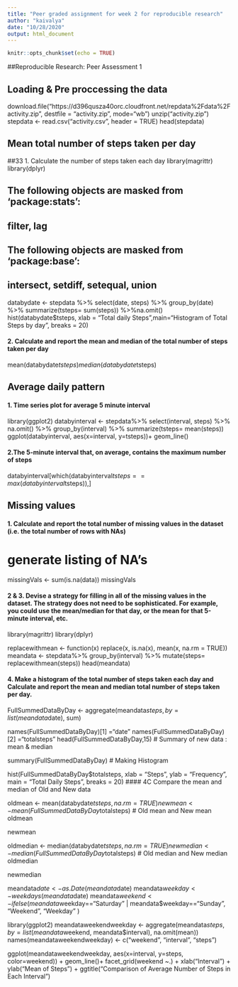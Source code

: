 ---
title: "Peer graded assignment for week 2 for reproducible research"
author: "kaivalya"
date: "10/28/2020"
output: html_document
---

```{r setup, include=FALSE}
knitr::opts_chunk$set(echo = TRUE)
```

##Reproducible Research: Peer Assessment 1

## Loading & Pre proccessing the data

download.file("https://d396qusza40orc.cloudfront.net/repdata%2Fdata%2Factivity.zip", destfile = "activity.zip", mode="wb")
unzip("activity.zip")
stepdata <- read.csv("activity.csv", header = TRUE)
head(stepdata)

## Mean total number of steps taken per day

##33 1. Calculate the number of steps taken each day
library(magrittr)
library(dplyr)

## The following objects are masked from 'package:stats':
## 
##     filter, lag
## The following objects are masked from 'package:base':
## 
##     intersect, setdiff, setequal, union

databydate <- stepdata %>% select(date, steps) %>% group_by(date) %>% summarize(tsteps= sum(steps)) %>%na.omit()
hist(databydate$tsteps, xlab = "Total daily Steps",main="Histogram of Total Steps by day", breaks = 20)

#### 2. Calculate and report the mean and median of the total number of steps taken per day
mean(databydate$tsteps)
median(databydate$tsteps)

## Average daily pattern
#### 1. Time series plot for average 5 minute interval
library(ggplot2)
databyinterval <- stepdata%>% select(interval, steps) %>% na.omit() %>% group_by(interval) %>% summarize(tsteps= mean(steps)) 
ggplot(databyinterval, aes(x=interval, y=tsteps))+ geom_line()

#### 2.The 5-minute interval that, on average, contains the maximum number of steps

databyinterval[which(databyinterval$tsteps== max(databyinterval$tsteps)),]

## Missing values

#### 1. Calculate and report the total number of missing values in the dataset (i.e. the total number of rows with NAs)

# generate listing of NA's
missingVals <- sum(is.na(data))
missingVals

#### 2 & 3. Devise a strategy for filling in all of the missing values in the dataset. The strategy does not need to be sophisticated. For example, you could use the mean/median for that day, or the mean for that 5-minute interval, etc.

library(magrittr)
library(dplyr)

replacewithmean <- function(x) replace(x, is.na(x), mean(x, na.rm = TRUE))
meandata <- stepdata%>% group_by(interval) %>% mutate(steps= replacewithmean(steps))
head(meandata)

#### 4. Make a histogram of the total number of steps taken each day and Calculate and report the mean and median total number of steps taken per day.

FullSummedDataByDay <- aggregate(meandata$steps, by=list(meandata$date), sum)

names(FullSummedDataByDay)[1] ="date"
names(FullSummedDataByDay)[2] ="totalsteps"
head(FullSummedDataByDay,15)
# Summary of new data : mean & median

summary(FullSummedDataByDay)
# Making Histogram

hist(FullSummedDataByDay$totalsteps, xlab = "Steps", ylab = "Frequency", main = "Total Daily Steps", breaks = 20)
#### 4C Compare the mean and median of Old and New data

oldmean <- mean(databydate$tsteps, na.rm = TRUE)
newmean <- mean(FullSummedDataByDay$totalsteps)
# Old mean and New mean
oldmean

newmean

oldmedian <- median(databydate$tsteps, na.rm = TRUE)
newmedian <- median(FullSummedDataByDay$totalsteps)
# Old median and New median
oldmedian

newmedian

meandata$date <- as.Date(meandata$date)
meandata$weekday <- weekdays(meandata$date)
meandata$weekend <- ifelse(meandata$weekday=="Saturday" | meandata$weekday=="Sunday", "Weekend", "Weekday" )

library(ggplot2)
meandataweekendweekday <- aggregate(meandata$steps , by= list(meandata$weekend, meandata$interval), na.omit(mean))
names(meandataweekendweekday) <- c("weekend", "interval", "steps")

ggplot(meandataweekendweekday, aes(x=interval, y=steps, color=weekend)) + geom_line()+
  facet_grid(weekend ~.) + xlab("Interval") + ylab("Mean of Steps") +
  ggtitle("Comparison of Average Number of Steps in Each Interval")

